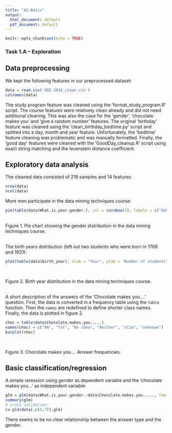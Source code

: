 ```yaml
---
title: "A1-Basic"
output:
  html_document: default
  pdf_document: default
---
```


```r
knitr::opts_chunk$set(echo = TRUE)
```

### Task 1.A – Exploration
## Data preprocessing
We kept the following features in our preprocessed dataset:
```r
data = read.csv('ODI-2018_clean.csv')
colnames(data)
```
The study program feature was cleaned using the 'format_study_program.R' script. The course features were relatively clean already and did not need additional cleaning. This was also the case for the 'gender', 'chocolate makes you' and 'give a random number' features. The original 'birthday' feature was cleaned using the 'clean_birthday_bedtime.py' script and splitted into a day, month and year feature. Unfortunately, the 'bedtime' feature cleaning was problematic and was manually formatted. Finally, the 'good day' features were cleaned with the 'GoodDay_cleanup.R' script using exact string matching and the levenstein distance coefficient.

## Exploratory data analysis
The cleaned data consisted of 218 samples and 14 features:
```r
nrow(data)
ncol(data)
```

More men participate in the data mining techniques course:
```r
pie(table(data$What.is.your.gender.), col = rainbow(3), labels = c("Unknown: 4","Females: 63","Males: 150"))
```
\
Figure 1. Pie chart showing the gender distribution in the data mining techniques course.\
\

The birth years distribution (left out two students who were born in 1768 and 1931):
```r
plot(table(data$birth_year), xlab = "Year", ylab = "Number of students", xlim = c(1981,2000))
```
\

Figure 2. Birth year distribution in the data mining techniques course.\
\

A short description of the answers of the 'Chocolate makes you....' question. First, the data is converted in a frequency table using the `table` function. Then the `names` are redefined to define shorter class names. Finally, the data is plotted in figure 2.
```r
choc = table(data$Chocolate.makes.you.....)
names(choc) = c("NA", "fat", "No idea", "Neither", "slim", "unknown")
barplot(choc)
```
\

Figure 3. Chocolate makes you.... Answer frequencies.

## Basic classification/regression
A simple reression using gender as dependent variable and the 'chocolate makes you...' as independent variable:
```r
glm = glm(data$What.is.your.gender.~data$Chocolate.makes.you....., family = 'binomial')
summary(glm)
# cross validation:
cv.glm(data[,c(6,7)],glm)
```

There seems to be no clear relationship between the answer type and the gender.
